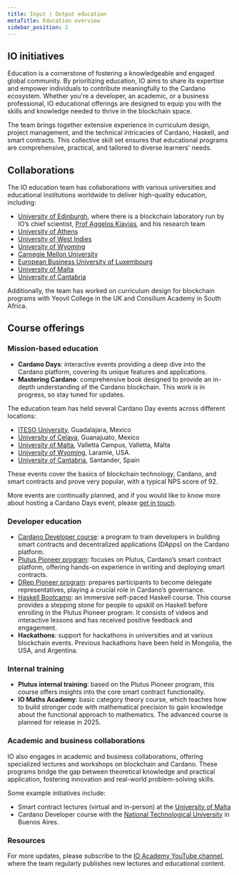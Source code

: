 ```yaml
---
title: Input | Output education
metaTitle: Education overview
sidebar_position: 2
---
```


## IO initiatives

Education is a cornerstone of fostering a knowledgeable and engaged global community. By prioritizing education, IO aims to share its expertise and empower individuals to contribute meaningfully to the Cardano ecosystem. Whether you're a developer, an academic, or a business professional, IO educational offerings are designed to equip you with the skills and knowledge needed to thrive in the blockchain space.

The team brings together extensive experience in curriculum design, project management, and the technical intricacies of Cardano, Haskell, and smart contracts. This collective skill set ensures that educational programs are comprehensive, practical, and tailored to diverse learners' needs.

## Collaborations

The IO education team has collaborations with various universities and educational institutions worldwide to deliver high-quality education, including:

-   [University of Edinburgh](https://www.ed.ac.uk/), where there is a blockchain laboratory run by IO’s chief scientist, [Prof Aggelos Kiayias](https://iohk.io/en/leadership/aggelos-kiayias), and his research team
-   [University of Athens](https://en.uoa.gr/)
-   [University of West Indies](https://www.uwi.edu/)
-   [University of Wyoming](https://www.uwyo.edu/index.html)
-   [Carnegie Mellon University](https://www.cmu.edu/)
-   [European Business University of Luxembourg](https://ebulux.lu/)
-   [University of Malta](https://www.um.edu.mt/)
-   [University of Cantabria](https://web.unican.es/en/Pages/default.aspx)

Additionally, the team has worked on curriculum design for blockchain programs with Yeovil College in the UK and Consilium Academy in South Africa.

## Course offerings

### Mission-based education

-   **Cardano Days**: interactive events providing a deep dive into the Cardano platform, covering its unique features and applications.
-   **Mastering Cardano**: comprehensive book designed to provide an in-depth understanding of the Cardano blockchain. This work is in progress, so stay tuned for updates.

The education team has held several Cardano Day events across different locations:

-   [ITESO University](https://www.iteso.mx/en/), Guadalajara, Mexico
-   [University of Celaya,](https://www.udec.edu.mx/en/) Guanajuato, Mexico
-   [University of Malta](https://www.um.edu.mt/), Valletta Campus, Valletta, Malta
-   [University of Wyoming](https://www.uwyo.edu/index.html), Laramie, USA.
-   [University of Cantabria](https://web.unican.es/en/Pages/default.aspx), Santander, Spain

    
These events cover the basics of blockchain technology, Cardano, and smart contracts and prove very popular, with a typical NPS score of 92.

More events are continually planned, and if you would like to know more about hosting a Cardano Days event, please [get in touch](mailto:education@iohk.io).

### Developer education

-   [Cardano Developer course](https://github.com/iog-edu-argentina-2024/cardano-dev-2024): a program to train developers in building smart contracts and decentralized applications (DApps) on the Cardano platform.
-   [Plutus Pioneer program](https://docs.cardano.org/pioneer-programs/plutus-pioneers/): focuses on Plutus, Cardano’s smart contract platform, offering hands-on experience in writing and deploying smart contracts.
-   [DRep Pioneer program](https://sancho.network/drep-pioneer-program/drep-pp/overview): prepares participants to become delegate representatives, playing a crucial role in Cardano’s governance.
-   [Haskell Bootcamp](https://github.com/input-output-hk/haskell-course?tab=readme-ov-file#haskell-course): an immersive self-paced Haskell course. This course provides a stepping stone for people to upskill on Haskell before enrolling in the Plutus Pioneer program. It consists of videos and interactive lessons and has received positive feedback and engagement.
-   **Hackathons**: support for hackathons in universities and at various blockchain events. Previous hackathons have been held in Mongolia, the USA, and Argentina.


### Internal training

-   **Plutus internal training**: based on the Plutus Pioneer program, this course offers insights into the core smart contract functionality.
-   **IO Maths Academy**: basic category theory course, which teaches how to build stronger code with mathematical precision to gain knowledge about the functional approach to mathematics. The advanced course is planned for release in 2025.
    
### Academic and business collaborations

IO also engages in academic and business collaborations, offering specialized lectures and workshops on blockchain and Cardano. These programs bridge the gap between theoretical knowledge and practical application, fostering innovation and real-world problem-solving skills.

Some example initiatives include:

-   Smart contract lectures (virtual and in-person) at the [University of Malta](https://www.um.edu.mt/)
-   Cardano Developer course with the [National Technological University](https://utn.edu.ar/es/) in Buenos Aires.
    
### Resources

For more updates, please subscribe to the [IO Academy YouTube channel,](https://www.youtube.com/channel/UCX9j__vYOJu00iqBrCzecVw) where the team regularly publishes new lectures and educational content.
